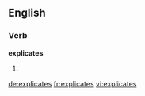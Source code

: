 ==English==

===Verb===
'''explicates'''

# {{third-person singular of|[[explicate]]}}

[[de:explicates]]
[[fr:explicates]]
[[vi:explicates]]